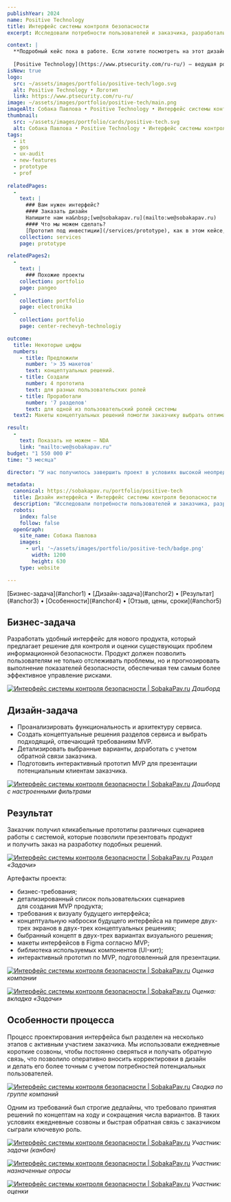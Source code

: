 ```yaml
---
publishYear: 2024
name: Positive Technology
title: Интерфейс системы контроля безопасности
excerpt: Исследовали потребности пользователей и заказчика, разработали интерфейс продукта для контроля и оценки проблем информационной безопасности

context: |
  **Подробный кейс пока в работе. Если хотите посмотреть на этот дизайн в деталях, пишите нам на [we@sobakapav.ru](mailto:we@sobakapav.ru)**
  
  [Positive Technology](https://www.ptsecurity.com/ru-ru/) — ведущая российская компания в области информационной безопасности, специализирующаяся на разработке решений для защиты критической инфраструктуры, корпоративных сетей и приложений. Компания предлагает комплексные системы для мониторинга и защиты от киберугроз.
isNew: true
logo:
  src: ~/assets/images/portfolio/positive-tech/logo.svg
  alt: Positive Technology • Логотип
  link: https://www.ptsecurity.com/ru-ru/
image: ~/assets/images/portfolio/positive-tech/main.png
imageAlt: Собака Павлова • Positive Technology • Интерфейс системы контроля безопасности
thumbnail:
  src: ~/assets/images/portfolio/cards/positive-tech.svg
  alt: Собака Павлова • Positive Technology • Интерфейс системы контроля безопасности
tags:
  - it
  - gos
  - ux-audit
  - new-features
  - prototype
  - prof
  
relatedPages:
  -
    text: |
      ### Вам нужен интерфейс?
      #### Заказать дизайн
      Напишите нам на&nbsp;[we@sobakapav.ru](mailto:we@sobakapav.ru) 
      #### Что мы можем сделать?
      [Прототип под инвестиции](/services/prototype), как в этом кейсе, и [многое другое](/services). 
    collection: services
    page: prototype

relatedPages2:
  -
    text: |
      ### Похожие проекты
    collection: portfolio
    page: pangeo
  -
    collection: portfolio
    page: electronika
  -
    collection: portfolio
    page: center-rechevyh-technologiy

outcome:
  title: Некоторые цифры
  numbers:
    - title: Предложили
      number: '> 35 макетов'
      text: концептуальных решений.
    - title: Создали
      number: 4 прототипа
      text: для разных пользовательских ролей   
    - title: Проработали
      number: '7 разделов'
      text: для одной из пользовательский ролей системы
  text2: Макеты концептуальных решений помогли заказчику выбрать оптимальное решение, отвечающее запросам пользователей. Интерактивные прототипы позволили ему показать потенциальным клиентам особенности работы и взаимодействия с системой.

result:
  -
    text: Показать не можем — NDA
    link: "mailto:we@sobakapav.ru"
budget: "1 550 000 ₽"
time: "3 месяца"

director: "У нас получилось завершить проект в условиях высокой неопределенности решений."

metadata:
  canonical: https://sobakapav.ru/portfolio/positive-tech
  title: Дизайн интерфейса • Интерфейс системы контроля безопасности
  description: "Исследовали потребности пользователей и заказчика, разработали интерфейс продукта для контроля и оценки проблем информационной безопасности."
  robots:
    index: false
    follow: false
  openGraph:
    site_name: Собака Павлова
    images:
      - url: '~/assets/images/portfolio/positive-tech/badge.png'
        width: 1200
        height: 630
    type: website

---
```


<TOC>
[Бизнес-задача](#anchor1) • [Дизайн-задача](#anchor2) • [Результат](#anchor3) • [Особенности](#anchor4) • [Отзыв, цены, сроки](#anchor5)
</TOC>

## <a name="anchor1" />Бизнес-задача

Разработать удобный интерфейс для нового продукта, который предлагает решение для контроля и оценки существующих проблем информационной безопасности. Продукт должен позволить пользователям не только отслеживать проблемы, но и прогнозировать выполнение показателей безопасности, обеспечивая тем самым более эффективное управление рисками.

<a href="/images/portfolio/positive-tech/1.png" target="_blank">![Интерфейс системы контроля безопасности | SobakaPav.ru](~/assets/images/portfolio/positive-tech/1.png)</a>
<em>Дашборд</em>

## <a name="anchor2" />Дизайн-задача

- Проанализировать функциональность и архитектуру сервиса.
- Создать концептуальные решения разделов сервиса и выбрать подходящий, отвечающий требованиям MVP.
- Детализировать выбранные варианты, доработать с учетом обратной связи заказчика.
- Подготовить интерактивный прототип MVP для презентации потенциальным клиентам заказчика.

<a href="/images/portfolio/positive-tech/2.png" target="_blank">![Интерфейс системы контроля безопасности | SobakaPav.ru](~/assets/images/portfolio/positive-tech/2.png)</a>
<em>Дашборд с настроенными фильтрами</em>

## <a name="anchor3" />Результат

Заказчик получил кликабельные прототипы различных сценариев работы с системой, которые позволили презентовать продукт и получить заказ на разработку подобных решений.

<a href="/images/portfolio/positive-tech/3.png" target="_blank">![Интерфейс системы контроля безопасности | SobakaPav.ru](~/assets/images/portfolio/positive-tech/3.png)</a>
<em>Раздел «Задачи»</em>

Артефакты проекта:
- бизнес-требования;
- детализированный список пользовательских сценариев для создания MVP продукта;
- требования к визуалу будущего интерфейса;
- концептуальную наброски будущего интерфейса на примере двух-трех экранов в двух-трех концептуальных решениях;
- быбранный концепт в двух-трех вариантах визуального решения;
- макеты интерфейсов в Figma согласно MVP;
- библиотека используемых компонентов (UI-кит);
- интерактивный прототип по MVP, подготовленный для презентации.

<a href="/images/portfolio/positive-tech/4.png" target="_blank">![Интерфейс системы контроля безопасности | SobakaPav.ru](~/assets/images/portfolio/positive-tech/4.png)</a>
<em>Оценка компании</em>

<a href="/images/portfolio/positive-tech/5.png" target="_blank">![Интерфейс системы контроля безопасности | SobakaPav.ru](~/assets/images/portfolio/positive-tech/5.png)</a>
<em>Оценка: вкладка «Задачи»</em>

## <a name="anchor4" />Особенности процесса

Процесс проектирования интерфейса был разделен на несколько этапов с активным участием заказчика. Мы использовали ежедневные короткие созвоны, чтобы постоянно сверяться и получать обратную связь, что позволило оперативно вносить корректировки в дизайн и делать его более точным с учетом потребностей потенциальных пользователей.

<a href="/images/portfolio/positive-tech/6.png" target="_blank">![Интерфейс системы контроля безопасности | SobakaPav.ru](~/assets/images/portfolio/positive-tech/6.png)</a>
<em>Сводка по группе компаний</em>

Одним из требований был строгие дедлайны, что требовало принятия решений по концептам на ходу и сокращения числа вариантов. В таких условиях ежедневные созвоны и быстрая обратная связь с заказчиком сыграли ключевую роль.

<a href="/images/portfolio/positive-tech/7.png" target="_blank">![Интерфейс системы контроля безопасности | SobakaPav.ru](~/assets/images/portfolio/positive-tech/7.png)</a>
<em>Участник: задачи (канбан)</em>

<a href="/images/portfolio/positive-tech/8.png" target="_blank">![Интерфейс системы контроля безопасности | SobakaPav.ru](~/assets/images/portfolio/positive-tech/8.png)</a>
<em>Участник: назначенные опросы</em>

<a href="/images/portfolio/positive-tech/8.png" target="_blank">![Интерфейс системы контроля безопасности | SobakaPav.ru](~/assets/images/portfolio/positive-tech/8.png)</a>
<em>Участник: оценки</em>

## <a name="anchor5" /> 



